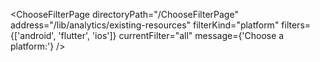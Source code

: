 

<ChooseFilterPage
  directoryPath="/ChooseFilterPage"
  address="/lib/analytics/existing-resources"
  filterKind="platform"
  filters={['android', 'flutter', 'ios']}
  currentFilter="all"
  message={'Choose a platform:'}
/>

